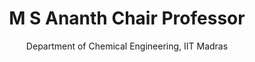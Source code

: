 ---
order: 2
slug: prof-shankar-narasimhan
metadesc: Dr. Shankar Narasimhan is a Faculty of School of Engg. & Science at IIT Madras Zanzibar. Learn More.
name: Prof. Shankar Narasimhan
img: Prof-Shankar-Narasimhan.jpeg
title: M S Ananth Chair Professor
subtitle: Department of Chemical Engineering, IIT Madras
type: Visiting Faculty
year: 2024
link: https://che.iitm.ac.in/faculty.php?fname=Dr.%20Shankar%20Narasimhan&__ncforminfo=pVODF4ElVvfYEIaDjp2PoyZkMMw02lLtumQwRCBZDvZa30OVO38-VosjOPTkpwDqQ9AsHtRvRGLSZWWEflwIlu35X3kOzwvs
---